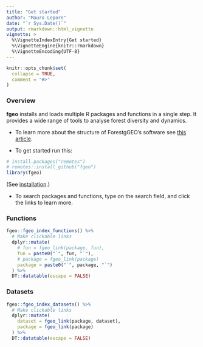 ```yaml
---
title: "Get started"
author: "Mauro Lepore"
date: "`r Sys.Date()`"
output: rmarkdown::html_vignette
vignette: >
  %\VignetteIndexEntry{Get started}
  %\VignetteEngine{knitr::rmarkdown}
  %\VignetteEncoding{UTF-8}
---
```


```r
knitr::opts_chunk$set(
  collapse = TRUE,
  comment = "#>"
)
```

### Overview

__fgeo__ installs and loads multiple R packages and functions in a single step. It provides a wide range of tools to analyse forest diversity and dynamics.

* To learn more about the structure of ForestgGEO's software see [this article](https://goo.gl/c5X6qk).

* To get started run this:

```r
# install.packages("remotes")
# remotes::install_github("fgeo")
library(fgeo)
```

(See [installation](https://forestgeo.github.io/fgeo/#installation).)

* To search packages and functions, type on the search field, and click the links to learn more.

### Functions

```r
fgeo::fgeo_index_functions() %>% 
  # Make clickable links
  dplyr::mutate(
    # fun = fgeo_link(package, fun),
    fun = paste0("`", fun, "`"),
    # package = fgeo_link(package)
    package = paste0("`", package, "`")
  ) %>% 
  DT::datatable(escape = FALSE)
```

### Datasets

```r
fgeo::fgeo_index_datasets() %>% 
  # Make clickable links
  dplyr::mutate(
    dataset = fgeo_link(package, dataset),
    package = fgeo_link(package)
  ) %>% 
  DT::datatable(escape = FALSE)
```
